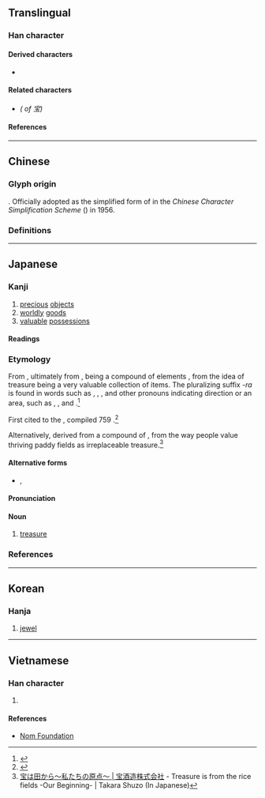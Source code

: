 {{also|寶}}
{{character info}}
==Translingual==
{{stroke order|strokes=8}}
{{ja-forms|宝|宝|[[寶]]}}

===Han character===
{{Han char|rn=40|rad=宀|as=05|sn=8|four=30103|canj=JMGI|ids=⿱宀玉}}

====Derived characters====
* {{l|mul|[[𡝬]], [[𣷂]], [[𬃏]], [[𮎓]], [[𨉗]], [[𫒭]], [[𬝄]], [[𮦚]], [[𡬏]]}}

====Related characters====
* {{l|mul|[[寶]]}} ''({{w|Traditional Chinese|Traditional form}} of 宝)''

====References====
{{Han ref|kx=0284.081|dkj=07122|dj=0561.080|hdz=20917.100|uh=5B9D}}

----

==Chinese==

===Glyph origin===
{{Han simp|寶|f=⿱珤貝|t=玉}}. Officially adopted as the simplified form of {{zh-l|*寶}} in the ''Chinese Character Simplification Scheme'' ({{lw|zh|pref=《|s:漢字簡化方案|漢字簡化方案|suf=》}}) in 1956.

===Definitions===
{{zh-see|寶|sv}} <!-- Refer 《宋元以來俗字譜》 and http://dict.variants.moe.edu.tw/variants/rbt/word_attribute.rbt?quote_code=QTAxMDU2LTAwMQ#33 -->

----

==Japanese==
{{ja-kanji forms|宝|寶}}

===Kanji===
{{ja-kanji|grade=6|rs=宀05|kyu=寶}}

# [[precious]] [[objects]]
# [[worldly]] [[goods]]
# [[valuable]] [[possessions]]

====Readings====
{{ja-readings
|goon=ほう
|kanon=ほう
|kanyoon=ほ
|kun=たから-
}}

===Etymology===
{{ja-kanjitab|たから|yomi=k}}
From {{inherited|ja|ojp|-|sort=たから}}, ultimately from {{inh|ja|jpx-pro|*takara|sort=たから}}, being a compound of {{cog|ojp|-|sort=たから}} elements {{com|ja|sort=たから|高|tr1=taka|t1=high, expensive|等|tr2=-ra|t2=pluralizer}}, from the idea of treasure being a very valuable collection of items. The pluralizing suffix ''-ra'' is found in words such as {{m|ja|桜|tr=sakura|t=cherry blossom, cherry tree}}, {{m|ja|枕|tr=makura|t=pillow}}, {{m|ja|蹈鞴|tr=tatara|t=foot bellows}}, and other {{w|Japanese language|Japanese}} pronouns indicating direction or an area, such as {{m|ja|いくら|tr=ikura|t=how much}}, {{m|ja|どちら|tr=dochira|t=which way}}, and {{m|ja|こちら|tr=kochira|t=this way}}.<ref>{{R:ja:Martin 1987}}</ref>

First cited to the ''{{w|Man'yōshū}}'', compiled 759 {{CE}}.<ref>{{R:Nihon Kokugo Daijiten 2|宝・財・貨}}</ref>

Alternatively, derived from a compound of {{com|ja|田|tr1=ta|t1=paddy field|から|tr2=kara|t2=from|lit=from the paddy fields}}, from the way people value thriving paddy fields as irreplaceable treasure.<ref>[https://www.takarashuzo.co.jp/takarahatakara/ 宝は田から～私たちの原点～ | 宝酒造株式会社] - Treasure is from the rice fields -Our Beginning- | Takara Shuzo (In Japanese)</ref>

====Alternative forms====
* {{ja-l|財}}, {{ja-l|貨}}

====Pronunciation====
{{ja-pron|たから|y=k}}

====Noun====
{{ja-noun|たから}}

# [[treasure]]

===References===
<references/>

----

==Korean==

===Hanja===
{{ko-hanja|hangeul=보|rv=bo|mr=po}}

# [[jewel]]

----

==Vietnamese==

===Han character===
{{vi-readings|rs=宀05|reading=bảo, báu, bửu}}

# {{rfdef|vi|sort=宀05}}

====References====
* [http://nomfoundation.org/common/nom_details.php?codepoint=5B9D Nom Foundation]